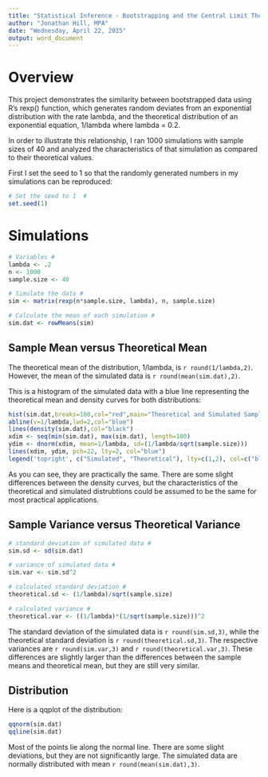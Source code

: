 ```yaml
---
title: "Statistical Inference - Bootstrapping and the Central Limit Theorem"
author: "Jonathan Hill, MPA"
date: "Wednesday, April 22, 2015"
output: word_document
---
```


# Overview
This project demonstrates the similarity between bootstrapped data using R's rexp() function, which generates random deviates from an exponential distribution with the rate lambda, and the theoretical distribution of an exponential equation, 1/lambda where lambda = 0.2.

In order to illustrate this relationship, I ran 1000 simulations with sample sizes of 40 and analyzed the characteristics of that simulation as compared to their theoretical values.

First I set the seed to 1 so that the randomly generated numbers in my simulations can be reproduced:
```r
# Set the seed to 1  #
set.seed(1)
```

# Simulations
```r
# Variables #
lambda <- .2
n <- 1000
sample.size <- 40

# Simulate the data #
sim <- matrix(rexp(n*sample.size, lambda), n, sample.size)

# Calculate the mean of each simulation #
sim.dat <- rowMeans(sim)
```

## Sample Mean versus Theoretical Mean
The theoretical mean of the distribution, 1/lambda, is `r round(1/lambda,2)`. However, the mean of the simulated data is `r round(mean(sim.dat),2)`.  

This is a histogram of the simulated data with a blue line representing the theoretical mean and density curves for both distributions:

```r
hist(sim.dat,breaks=100,col="red",main="Theoretical and Simulated Sample Means",xlab="",prob=TRUE)
abline(v=1/lambda,lwd=2,col="blue")
lines(density(sim.dat),col="black")
xdim <- seq(min(sim.dat), max(sim.dat), length=100)
ydim <- dnorm(xdim, mean=1/lambda, sd=(1/lambda/sqrt(sample.size)))
lines(xdim, ydim, pch=22, lty=2, col="blue")
legend('topright', c("Simulated", "Theoretical"), lty=c(1,2), col=c("black", "blue"),bty = "n")
```

As you can see, they are practically the same.  There are some slight differences between the density curves, but the characteristics of the theoretical and simulated distrubtions could be assumed to be the same for most practical applications.


## Sample Variance versus Theoretical Variance
```r
# standard deviation of simulated data #
sim.sd <- sd(sim.dat)

# variance of simulated data #
sim.var <- sim.sd^2

# calculated standard deviation #
theoretical.sd <- (1/lambda)/sqrt(sample.size)

# calculated variance #
theoretical.var <- ((1/lambda)*(1/sqrt(sample.size)))^2
```

The standard deviation of the simulated data is `r round(sim.sd,3)`, while the theoretical standard deviation is `r round(theoretical.sd,3)`. The respective variances are `r round(sim.var,3)` and `r round(theoretical.var,3)`.  These differences are slightly larger than the differences between the sample means and theoretical mean, but they are still very similar.

## Distribution

Here is a qqplot of the distribution:

```r
qqnorm(sim.dat)
qqline(sim.dat)
```

Most of the points lie along the normal line.  There are some slight deviations, but they are not significantly large.  The simulated data are normally distributed with mean `r round(mean(sim.dat),3)`.
